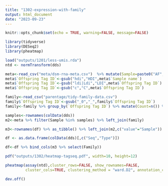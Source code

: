 ```yaml
---
title: "1302-expression-with-family"
output: html_document
date: "2023-09-23"
---
```


```r
knitr::opts_chunk$set(echo = TRUE, warning=FALSE, message=FALSE)
```

```r
library(tidyverse)
library(DESeq2)
library(pheatmap)
```

```r
load("outputs/1201/less-umis.rda")
ntd <- normTransform(dds)
```

```r
meta<-read_csv("meta/dsm-rna-meta.csv")  %>% mutate(Sample=paste0("AF",`sonication number`)) %>% relocate(Sample) %>% left_join(rin)
meta$`Offspring Tag ID`<-gsub("hdi","HDI",meta$`Sample name`)
meta$`Offspring Tag ID`<-gsub("ldi|Ldi","LDI",meta$`Offspring Tag ID`)
meta$`Offspring Tag ID`<-gsub("c","C",meta$`Offspring Tag ID`)
```

```r
family<-read_csv("parentage/tidy-family-data.csv")
family$`Offspring Tag ID`<-gsub("_0","_",family$`Offspring Tag ID`)
family<-family %>% group_by(`Offspring Tag ID`) %>% mutate(Count=n()) %>% filter(Count<2)
```
```r
samples<-rownames(colData(dds))
m2<-meta %>% filter(Sample %in% samples) %>% left_join(family)

m3<-rownames(df) %>% as_tibble() %>% left_join(m2,c("value"="Sample")) %>% select(value, Type, Family)
```

```r
df <- as.data.frame(colData(dds)[,c("Seq","Type")])

df<-df %>% bind_cols(m3 %>% select(Family))
```

```r
pdf("outputs/1302/heatmap-tagseq.pdf", width=10, height=12)

pheatmap(assay(ntd),cluster_rows=FALSE, show_rownames=FALSE,
         cluster_cols=TRUE, clustering_method = "ward.D2", annotation_col=df, show_colnames = FALSE)

dev.off()
```
